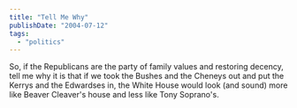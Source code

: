 ```yaml
---
title: "Tell Me Why"
publishDate: "2004-07-12"
tags: 
  - "politics"
---
```


So, if the Republicans are the party of family values and restoring decency, tell me why it is that if we took the Bushes and the Cheneys out and put the Kerrys and the Edwardses in, the White House would look (and sound) more like Beaver Cleaver's house and less like Tony Soprano's.

